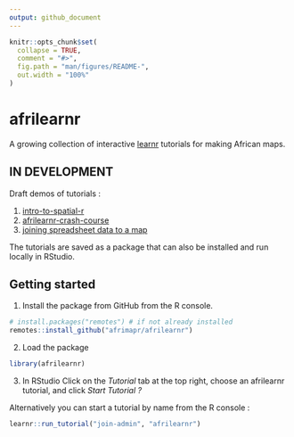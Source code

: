```yaml
---
output: github_document
---
```


<!-- README.md is generated from README.Rmd. Please edit that file -->
<!-- used devtools::build_readme() to update the md -->

```r
knitr::opts_chunk$set(
  collapse = TRUE,
  comment = "#>",
  fig.path = "man/figures/README-",
  out.width = "100%"
)
```

# afrilearnr

<!-- badges: start -->
<!-- badges: end -->

A growing collection of interactive [learnr](https://rstudio.github.io/learnr/) tutorials for making African maps.

## IN DEVELOPMENT

Draft demos of tutorials :     

1. [intro-to-spatial-r](https://andysouth.shinyapps.io/intro-to-spatial-r/)
1. [afrilearnr-crash-course](https://andysouth.shinyapps.io/afrilearnr-crash-course/)
1. [joining spreadsheet data to a map](https://andysouth.shinyapps.io/join-admin/)

The tutorials are saved as a package that can also be installed and run locally in RStudio.


## Getting started

1. Install the package from GitHub from the R console.

``` r
# install.packages("remotes") # if not already installed
remotes::install_github("afrimapr/afrilearnr")
```
    

2. Load the package

```r
library(afrilearnr)
```

3. In RStudio Click on the *Tutorial* tab at the top right, choose an afrilearnr tutorial, and click *Start Tutorial ?*

Alternatively you can start a tutorial by name from the R console :     

```r
learnr::run_tutorial("join-admin", "afrilearnr")
```


